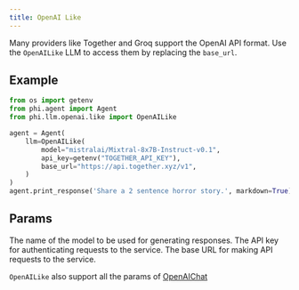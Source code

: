 ```yaml
---
title: OpenAI Like
---
```


Many providers like Together and Groq support the OpenAI API format. Use the `OpenAILike` LLM to access them by replacing the `base_url`.

## Example

<CodeGroup>

```python agent.py
from os import getenv
from phi.agent import Agent
from phi.llm.openai.like import OpenAILike

agent = Agent(
    llm=OpenAILike(
        model="mistralai/Mixtral-8x7B-Instruct-v0.1",
        api_key=getenv("TOGETHER_API_KEY"),
        base_url="https://api.together.xyz/v1",
    )
)
agent.print_response('Share a 2 sentence horror story.', markdown=True)
```

</CodeGroup>

## Params

<ResponseField name="model" type="str">
  The name of the model to be used for generating responses.
</ResponseField>
<ResponseField name="api_key" type="str">
  The API key for authenticating requests to the service.
</ResponseField>
<ResponseField name="base_url" type="str">
  The base URL for making API requests to the service.
</ResponseField>

`OpenAILike` also support all the params of [OpenAIChat](/llms/openai)
